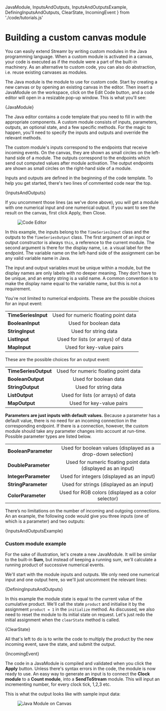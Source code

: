 



  JavaModule,
  InputsAndOutputs,
  InputsAndOutputsExample,
  DefiningInputsAndOutputs,
  ClearState,
  IncomingEvent 
} from './code/tutorials.js'


# Building a custom canvas module
You can easily extend Streamr by writing custom modules in the Java programming language. When a custom module is activated in a canvas, your code is executed as if the module were a part of the built-in machinery. As an alternative to custom code, you can also do abstraction, i.e. reuse existing canvases as modules.

The Java module is the module to use for custom code. Start by creating a new canvas or by opening an existing canvas in the editor. Then insert a JavaModule on the workspace, click on the Edit Code button, and a code editor will open in a resizable pop-up window. This is what you'll see:

<CodeSnippet language='java' showLineNumbers wrapLines>{JavaModule}</CodeSnippet>

The Java editor contains a code template that you need to fill in with the appropriate components. A custom module consists of inputs, parameters, outputs, an optional state, and a few specific methods. For the magic to happen, you'll need to specify the inputs and outputs and override the relevant methods.

The custom module's inputs correspond to the endpoints that receive incoming events. On the canvas, they are shown as small circles on the left-hand side of a module. The outputs correspond to the endpoints which send out computed values after module activation. The output endpoints are shown as small circles on the right-hand side of a module.

Inputs and outputs are defined in the beginning of the code template. To help you get started, there's two lines of commented code near the top.

<CodeSnippet language='java' showLineNumbers wrapLines>{InputsAndOutputs}</CodeSnippet>

If you uncomment those lines (as we've done above), you will get a module with one numerical input and one numerical output. If you want to see the result on the canvas, first click Apply, then Close.

<figure>
    <picture>
      <img
        src={CodeEditor}
        srcSet={`${CodeEditor2x} 2x`}
        alt="Code Editor"
      />
    </picture>
</figure>

In this example, the inputs belong to the `TimeSeriesInput` class and the outputs to the `TimeSeriesOutput` class. The first argument of an input or output constructor is always `this`, a reference to the current module. The second argument is there for the display name, i.e. a visual label for the endpoint. The variable name on the left-hand side of the assignment can be any valid variable name in Java.

The input and output variables must be unique within a module, but the display names are only labels with no deeper meaning. They don’t have to be unique, and an empty string is a valid name. A common convention is to make the display name equal to the variable name, but this is not a requirement.

You're not limited to numerical endpoints. These are the possible choices for an input event:

<div className={docsStyles.tableNoHeader}>

| | |
| ------------------------ |:-------------:|
| **TimeSeriesInput**  | Used for numeric floating point data |
| **BooleanInput**  | Used for boolean data |
| **StringInput**  | Used for string data |
| **ListInput**  | Used for lists (or arrays) of data |
| **MapInput**  | Used for key-value pairs |

</div>

These are the possible choices for an output event:

<div className={docsStyles.tableNoHeader}>

| | |
| ------------------------ |:-------------:|
| **TimeSeriesOutput**  | Used for numeric floating point data |
| **BooleanOutput**  | Used for boolean data |
| **StringOutput**  | Used for string data |
| **ListOutput**  | Used for lists (or arrays) of data |
| **MapOutput**  | Used for key-value pairs |

</div>

**Parameters are just inputs with default values.** Because a parameter has a default value, there is no need for an incoming connection in the corresponding endpoint. If there is a connection, however, the custom module should take any parameter changes into account at run-time. Possible parameter types are listed below.

<div className={docsStyles.tableNoHeader}>

| | |
| ------------------------ |:-------------:|
| **BooleanParameter**  | Used for boolean values (displayed as a drop-down selection) |
| **DoubleParameter**  | Used for numeric floating point data (displayed as an input) |
| **IntegerParameter**  | Used for integers (displayed as an input) |
| **StringParameter**  | Used for strings (displayed as an input) |
| **ColorParameter**  | Used for RGB colors (displayed as a color selector) |

</div>

There’s no limitations on the number of incoming and outgoing connections. An an example, the following code would give you three inputs (one of which is a parameter) and two outputs:

<CodeSnippet language='java' showLineNumbers wrapLines>{InputsAndOutputsExample}</CodeSnippet>

### Custom module example
For the sake of illustration, let's create a new JavaModule. It will be similar to the built-in **Sum**, but instead of keeping a running sum, we'll calculate a running product of successive numerical events.

We'll start with the module inputs and outputs. We only need one numerical input and one output here, so we'll just uncomment the relevant lines:

<CodeSnippet language='java' showLineNumbers wrapLines>{DefiningInputsAndOutputs}</CodeSnippet>

In this example the module state is equal to the current value of the cumulative product. We'll call the state `product` and initialise it by the assignment `product = 1` in the `initialize` method. As discussed, we also need to reset the module to its initial state on request. Let's just redo the initial assignment when the `clearState` method is called.

<CodeSnippet language='java' showLineNumbers wrapLines>{ClearState}</CodeSnippet>

All that's left to do is to write the code to multiply the product by the new incoming event, save the state, and submit the output.

<CodeSnippet language='java' showLineNumbers wrapLines>{IncomingEvent}</CodeSnippet>

The code in a JavaModule is compiled and validated when you click the **Apply** button. Unless there's syntax errors in the code, the module is now ready to use. An easy way to generate an input is to connect the **Clock module** to a **Count module**, into a **SendToStream** module. This will input an incrementing number, for every clock tick, 1,2,3 etc. 

This is what the output looks like with sample input data:

<figure>
    <picture>
      <img
        src={JavaModuleOnCanvas}
        srcSet={`${JavaModuleOnCanvas2x} 2x`}
        alt="Java Module on Canvas"
      />
    </picture>
</figure>
